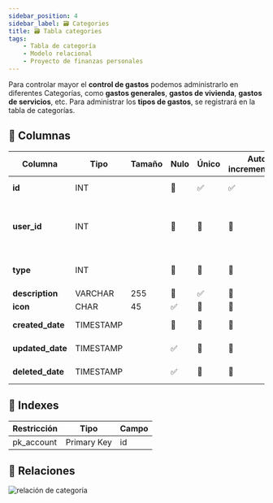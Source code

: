 ```yaml
---
sidebar_position: 4
sidebar_label: 🗃️ Categories
title: 🗃️ Tabla categories
tags:
    - Tabla de categoría
    - Modelo relacional
    - Proyecto de finanzas personales
---
```


Para controlar mayor el __control de gastos__ podemos administrarlo en diferentes
Categorías, como __gastos generales__, __gastos de vivienda__, __gastos de servicios__,
etc.
Para administrar los __tipos de gastos__, se registrará en la tabla de categorías.

## 📄 Columnas

<table>
    <thead>
        <tr>
            <th>Columna</th>
            <th>Tipo</th>
            <th>Tamaño</th>
            <th>Nulo</th>
            <th>Único</th>
            <th>Auto incrementable</th>
            <th>Default</th>
            <th>Comentario</th>
        </tr>
    </thead>
    <tbody>
        <tr>
            <td><strong>id</strong></td>
            <td>INT</td>
            <td></td>
            <td>🚫</td>
            <td>✅</td>
            <td>✅</td>
            <td></td>
            <td>Clave primaria</td>
        </tr>
        <tr>
            <td><strong>user_id</strong></td>
            <td>INT</td>
            <td></td>
            <td>🚫</td>
            <td>🚫</td>
            <td>🚫</td>
            <td>0</td>
            <td>Identificador del usuario, que realiza la ultima operación</td>
        </tr>
        <tr>
            <td><strong>type</strong></td>
            <td>INT</td>
            <td></td>
            <td>🚫</td>
            <td>🚫</td>
            <td>🚫</td>
            <td>2</td>
            <td>
                Tipo:<br/>
                1: ingreso<br/>
                2: egreso
            </td>
        </tr>
        <tr>
            <td><strong>description</strong></td>
            <td>VARCHAR</td>
            <td>255</td>
            <td>🚫</td>
            <td>✅</td>
            <td>🚫</td>
            <td></td>
            <td></td>
        </tr>
        <tr>
            <td><strong>icon</strong></td>
            <td>CHAR</td>
            <td>45</td>
            <td>✅</td>
            <td>🚫</td>
            <td>🚫</td>
            <td>NULL</td>
            <td></td>
        </tr>
        <tr>
            <td><strong>created_date</strong></td>
            <td>TIMESTAMP</td>
            <td></td>
            <td>🚫</td>
            <td>🚫</td>
            <td>🚫</td>
            <td>NOW()</td>
            <td>Información de auditoria</td>
        </tr>
        <tr>
            <td><strong>updated_date</strong></td>
            <td>TIMESTAMP</td>
            <td></td>
            <td>✅</td>
            <td>🚫</td>
            <td>🚫</td>
            <td>NULL</td>
            <td>Información de auditoria</td>
        </tr>
        <tr>
            <td><strong>deleted_date</strong></td>
            <td>TIMESTAMP</td>
            <td></td>
            <td>✅</td>
            <td>🚫</td>
            <td>🚫</td>
            <td>NULL</td>
            <td>Información de auditoria</td>
        </tr>
    </tbody>
</table>

## 📑 Indexes

<table>
    <thead>
        <tr>
            <th>Restricción</th>
            <th>Tipo</th>
            <th>Campo</th>
        </tr>
    </thead>
    <tbody>
        <tr>
            <td>pk_account</td>
            <td>Primary Key</td>
            <td>id</td>
        </tr>
    </tbody>
</table>

## 🚏 Relaciones

![relación de categoría](./../assets/relationships-category.png)

